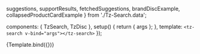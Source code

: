   suggestions,
  supportResults,
  fetchedSuggestions,
  brandDiscExample,
  collapsedProductCardExample
} from './Tz-Search.data';


<Meta title="Components/Input/Search" decorators={[withDesign]} argTypes={{}} component={TzSearch} />

  components: { TzSearch, TzDisc },
  setup() {
    return { args };
  },
  template: `<tz-search v-bind="args"></tz-search>`
});

<Canvas>
  <Story
    name="Default"
    args={{
      support: supportResults,
      suggestions,
      fetchedSuggestions,
      topBrands: brandDiscExample,
      products: [...collapsedProductCardExample]
    }}
    parameters={{
      design: {
        type: 'figma',
        url: 'https://www.figma.com/file/TU7n3pEHWIV5rWZUcUboOP/Ready-for-dev?node-id=149%3A12502'
      }
    }}
  >
    {Template.bind({})}
  </Story>
</Canvas>
